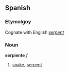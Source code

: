==Spanish==
===Etymolgoy===
Cognate with English ''[[serpent]]''

===Noun===
'''serpiente''' ''f''

# [[snake]], [[serpent]]